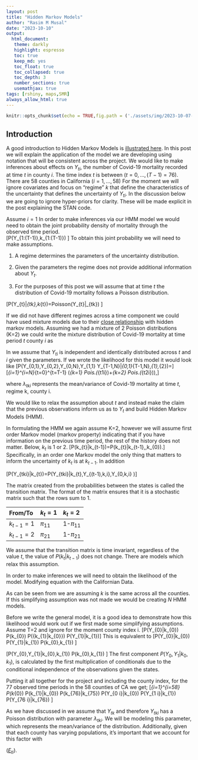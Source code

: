 ```yaml
---
layout: post
title: "Hidden Markov Models"
author: "Rasim M Musal"
date: "2023-10-10"
output:
  html_document:
   theme: darkly
   highlight: espresso
   toc: true
   keep_md: yes
   toc_float: true
   toc_collapsed: true
   toc_depth: 3
   number_sections: true
   usemathjax: true
tags: [rshiny, maps,SMR]
always_allow_html: true
---
```

<script type="text/x-mathjax-config">
MathJax.Hub.Config({
  TeX: { 
      equationNumbers: {
 
            autoNumber: "all",
            formatNumber: function (n) {return +n}
      } 
  }
});
</script>

```r
knitr::opts_chunk$set(echo = TRUE,fig.path = ('./assets/img/2023-10-07-Hidden_Markov_Models'))
```

## Introduction
A good introduction to Hidden Markov Models is [illustrated here](https://nipunbatra.github.io/hmm/). In this post we will explain the application of the model we are developing using notation that will be consistent across the project.
We would like to make inferences about effects on $Y_{ti}$, the number of Covid-19 mortality recorded at time $t$ in county $i$. The time index $t$ is between $(t=0, \ldots ,(T-1)=76)$. There are 58 counties in California $(i=1, \ldots ,58)$ For the moment we will ignore covariates and focus on "regime" $k$ that define the characteristics of the uncertainty that defines the uncertainty of $Y_{ti}$. In the discussion below we are going to ignore hyper-priors for clarity. These will be made explicit in the post explaining the STAN code. 

Assume $i=1$
In order to make inferences via our HMM model we would need to obtain the joint probability density of mortality through the observed time period.   
\[P(Y_{1:(T-1)},k_{1:(T-1)})
\label{eq:likelihood}
\]
To obtain this joint probability we will need to make assumptions.\

1) A regime determines the parameters of the uncertainty distribution.\

2) Given the parameters the regime does not provide additional information about $Y_{t}$.  
\begin{equation*}P(Y_{t}|\lambda_{tk})=P(Y_{t}|\lambda_{tk},k_{t})=P(Y_{t}|k_{t})
\end{equation*}

3) For the purposes of this post we will assume that at time $t$ the distribution of Covid-19 mortality follows a Poisson distribution.

\[P(Y_{t}|\lambda_{tk},k_{t})=Poisson(Y_{t}|\lambda_{tk})
\label{eq:Poisson}
\]

If we did not have different regimes across a time component we could have used mixture models due to their [close relationship](https://www.utstat.toronto.edu/~rsalakhu/sta4273/notes/Lecture11.pdf) with hidden markov models. Assuming we had a mixture of 2 Poisson distributions (K=2) we could write the mixture distribution of Covid-19 mortality at time period $t$ county $i$ as 

\begin{equation}
P(Y_{ti}) \sim \big( \omega_{k=1} \times Pois.(\lambda_{t1i})+\omega_{k=2} \times Pois.(\lambda_{t2i}) \big)
\label{eq:mixtureK2}
\end{equation}

In \eqref{eq:mixtureK2} we assume that $Y_{ti}$ is independent and identically distributed across $t$ and $i$ given the parameters. If we wrote the likelihood for this model it would look like
\[P(Y_{0,1},Y_{0,2},\ldots Y_{0,N},Y_{1,1} \ldots Y_{T-1,N}|\lambda_{0,1}\ldots\lambda_{T-1,N},\omega_{1},\omega_{2})=\]
\[\Pi_{i=1}^{i=N}\Pi_{t=0}^{t=T-1}  (\omega_{k=1} \times Pois.(\lambda_{t1i})+\omega_{k=2} \times Pois.(\lambda_{t2i})),\]

where $\lambda_{tki}$ represents the mean/variance of Covid-19 mortality at time $t$, regime k, county i.

We would like to relax the assumption about $t$ and instead make the claim that the previous observations inform us as to $Y_{t}$ and build Hidden Markov Models (HMM).

In formulating the HMM we again assume K=2, however we will assume first order Markov model (markov property) indicating that if you have information on the previous time period, the rest of the history does not matter. Below, $k_{t}$ is 1 or 2.
\[P(k_{t}|k_{t-1})=P(k_{t}|k_{t-1},\ldots,k_{0}).\]
Specifically, in an order one Markov model the only thing that matters to inform the uncertainty of $k_{t}$ is at  $k_{t-1}$.
In addition 

\[P(Y_{tki}|k_{t})=P(Y_{tki}|k_{t},Y_{(t-1),k,i},\ldots Y_{0,k,i} )\]

The matrix created from the probabilities between the states is called the transition matrix. The format of the matrix ensures that it is a stochastic matrix such that the rows sum to 1. 
                                                  

| From/To | $k_{t}=1$ | $k_{t}=2$ | 
|:-------|:------|:-----------|
| $k_{t-1}=1$ | $\pi_{11}$ | 1-$\pi_{11}$ |
| $k_{t-1}=2$ | $\pi_{21}$ | 1-$\pi_{21}$ |

We assume that the transition matrix is time invariant, regardless of the value $t$, the value of $P(k_{t}|k_{t-1})$ does not change. There are models which relax this assumption.  

In order to make inferences we will need to obtain the likelihood of the model. Modifying equation \eqref{eq:likelihood} with the Californian Data.

\begin{equation}
P(Y_{01},\ldots,Y_{(76)58},k_{0},\ldots k_{76})
\label{eq:likespec}
\end{equation}

As can be seen from \eqref{eq:likespec} we are assuming $k$ is the same across all the counties. If this simplifying assumption was not made we would be creating $N$ HMM models. 

Before we write the general model, 
it is a good idea to demonstrate how this likelihood would work out if we first made some simplifying assumptions.
Assume T=2 and ignore for the moment county index i.
\[P(Y_{0}|k_{0}) \times P(k_{0}) \times P({k_{1}|k_{0}}) \times P(Y_{1}|k_{1})\]
This is equivalent to 
\[P(Y_{0}|k_{0}) \times P(Y_{1}|k_{1}) \times P(k_{0},k_{1}) \]

\[P(Y_{0},Y_{1}|k_{0},k_{1}) \times P(k_{0},k_{1}) \]
The first component $P(Y_{0},Y_{1}|k_{0},k_{1})$, is calculated by the first multiplication of conditionals due to the conditional independence of the observations given the states. 


Putting it all together for the project and including the county index, for the 77 observed time periods in the 58 counties of CA we get; 
\[\Pi_{i=1}^{i=58} P(k_{0}) \times P(k_{1}|k_{0}) \ldots \times P(k_{76}|k_{75}) \times P(Y_{0 i}|k_{0}) \times P(Y_{1 i}|k_{1}) \ldots \times P(Y_{76 i}|k_{76}) \]

As we have discussed in \eqref{eq:Poisson} we assume that $Y_{tk}$ and therefore $Y_{tki}$ has a Poisson distribution with parameter $\lambda_{tki}$. We will be modeling this parameter, which represents the mean/variance of the distribution. Additionally, given that each county has varying populations, it's important that we account for this factor with

([$E_{ti}$](https://mmusal.github.io/blog/2023/Explaining_rshinyapp/#SMR)).





                                             







